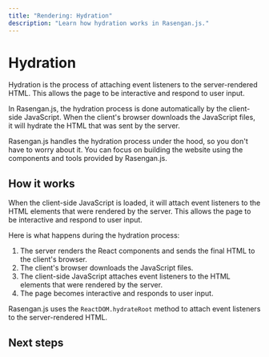 ```yaml
---
title: "Rendering: Hydration"
description: "Learn how hydration works in Rasengan.js."
---
```



# Hydration

Hydration is the process of attaching event listeners to the server-rendered HTML. This allows the page to be interactive and respond to user input.

In Rasengan.js, the hydration process is done automatically by the client-side JavaScript. When the client's browser downloads the JavaScript files, it will hydrate the HTML that was sent by the server.

Rasengan.js handles the hydration process under the hood, so you don't have to worry about it. You can focus on building the website using the components and tools provided by Rasengan.js.

## How it works

When the client-side JavaScript is loaded, it will attach event listeners to the HTML elements that were rendered by the server. This allows the page to be interactive and respond to user input.

Here is what happens during the hydration process:

1. The server renders the React components and sends the final HTML to the client's browser.
2. The client's browser downloads the JavaScript files.
3. The client-side JavaScript attaches event listeners to the HTML elements that were rendered by the server.
4. The page becomes interactive and responds to user input.

Rasengan.js uses the `ReactDOM.hydrateRoot` method to attach event listeners to the server-rendered HTML.

## Next steps

<Container>
  <NextStepCard
    text="Data Fetching"
    link="/docs/core/rendering/data-fetching"
  />
</Container>
